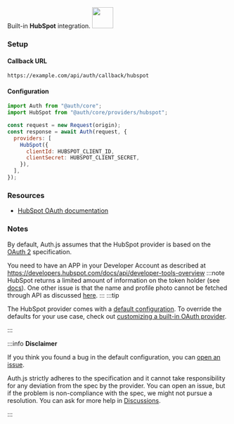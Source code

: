 <div
  style={{
    backgroundColor: "#000",
    display: "flex",
    justifyContent: "space-between",
    color: "#fff",
    padding: 16,
  }}
>
  <span>
    Built-in <b>HubSpot</b> integration.
  </span>
  <a href="https://hubspot.com">
    <img
      style={{ display: "block" }}
      src="/img/providers/hubspot.svg"
      height="48"
      width="48"
    />
  </a>
</div>

### Setup

#### Callback URL

```
https://example.com/api/auth/callback/hubspot
```

#### Configuration

```js
import Auth from "@auth/core";
import HubSpot from "@auth/core/providers/hubspot";

const request = new Request(origin);
const response = await Auth(request, {
  providers: [
    HubSpot({
      clientId: HUBSPOT_CLIENT_ID,
      clientSecret: HUBSPOT_CLIENT_SECRET,
    }),
  ],
});
```

### Resources

- [HubSpot OAuth documentation](https://developers.hubspot.com/docs/api/oauth-quickstart-guide)

### Notes

By default, Auth.js assumes that the HubSpot provider is
based on the [OAuth 2](https://www.rfc-editor.org/rfc/rfc6749.html) specification.

You need to have an APP in your Developer Account as described at https://developers.hubspot.com/docs/api/developer-tools-overview
:::note
HubSpot returns a limited amount of information on the token holder (see [docs](https://legacydocs.hubspot.com/docs/methods/oauth2/get-access-token-information)). One other issue is that the name and profile photo cannot be fetched through API as discussed [here](https://community.hubspot.com/t5/APIs-Integrations/Profile-photo-is-not-retrieved-with-User-API/m-p/325521).
:::
:::tip

The HubSpot provider comes with a [default configuration](https://github.com/nextauthjs/next-auth/blob/main/packages/core/src/providers/hubspot.ts).
To override the defaults for your use case, check out [customizing a built-in OAuth provider](https://authjs.dev/guides/providers/custom-provider#override-default-options).

:::

:::info **Disclaimer**

If you think you found a bug in the default configuration, you can [open an issue](https://authjs.dev/new/provider-issue).

Auth.js strictly adheres to the specification and it cannot take responsibility for any deviation from
the spec by the provider. You can open an issue, but if the problem is non-compliance with the spec,
we might not pursue a resolution. You can ask for more help in [Discussions](https://authjs.dev/new/github-discussions).

:::
